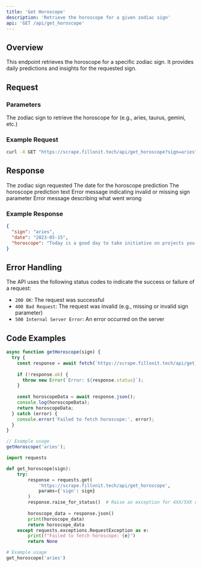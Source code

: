 ```yaml
---
title: 'Get Horoscope'
description: 'Retrieve the horoscope for a given zodiac sign'
api: 'GET /api/get_horoscope'
---
```


## Overview

This endpoint retrieves the horoscope for a specific zodiac sign. It provides daily predictions and insights for the requested sign.

## Request

### Parameters

<ParamField query="sign" type="string" required>
  The zodiac sign to retrieve the horoscope for (e.g., aries, taurus, gemini, etc.)
</ParamField>

### Example Request

```bash
curl -X GET "https://scrape.fillonit.tech/api/get_horoscope?sign=aries"
```

## Response

<ResponseField name="200: OK" type="object">
  <ResponseField name="sign" type="string" required>
    The zodiac sign requested
  </ResponseField>
  <ResponseField name="date" type="string" required>
    The date for the horoscope prediction
  </ResponseField>
  <ResponseField name="horoscope" type="string" required>
    The horoscope prediction text
  </ResponseField>
</ResponseField>

<ResponseField name="400: Bad Request" type="object">
  <ResponseField name="error" type="string">
    Error message indicating invalid or missing sign parameter
  </ResponseField>
</ResponseField>

<ResponseField name="500: Internal Server Error" type="object">
  <ResponseField name="error" type="string">
    Error message describing what went wrong
  </ResponseField>
</ResponseField>

### Example Response

```json
{
  "sign": "aries",
  "date": "2023-05-15",
  "horoscope": "Today is a good day to take initiative on projects you've been putting off. Your energy is high, and you'll find that others are receptive to your ideas. Don't be afraid to speak up in meetings or social gatherings."
}
```

## Error Handling

The API uses the following status codes to indicate the success or failure of a request:

- `200 OK`: The request was successful
- `400 Bad Request`: The request was invalid (e.g., missing or invalid sign parameter)
- `500 Internal Server Error`: An error occurred on the server

## Code Examples

<CodeGroup>

```javascript JavaScript
async function getHoroscope(sign) {
  try {
    const response = await fetch(`https://scrape.fillonit.tech/api/get_horoscope?sign=${sign}`);
    
    if (!response.ok) {
      throw new Error(`Error: ${response.status}`);
    }
    
    const horoscopeData = await response.json();
    console.log(horoscopeData);
    return horoscopeData;
  } catch (error) {
    console.error('Failed to fetch horoscope:', error);
  }
}

// Example usage
getHoroscope('aries');
```

```python Python
import requests

def get_horoscope(sign):
    try:
        response = requests.get(
            'https://scrape.fillonit.tech/api/get_horoscope',
            params={'sign': sign}
        )
        response.raise_for_status()  # Raise an exception for 4XX/5XX responses
        
        horoscope_data = response.json()
        print(horoscope_data)
        return horoscope_data
    except requests.exceptions.RequestException as e:
        print(f"Failed to fetch horoscope: {e}")
        return None

# Example usage
get_horoscope('aries')
```

</CodeGroup>
